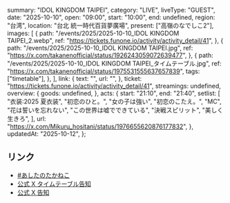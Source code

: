   summary: "IDOL KINGDOM TAIPEI",
  category: "LIVE",
  liveType: "GUEST",
  date: "2025-10-10",
  open: "09:00",
  start: "10:00",
  end: undefined,
  region: "台湾",
  location: "台北 統一時代百貨夢廣場",
  present: ["高嶺のなでしこ2"],
  images: [
    {
      path: "/events/2025/2025-10-10_IDOL KINGDOM TAIPEI_2.webp",
      ref: "https://tickets.funone.io/activity/activity_detail/41",
    },
    {
      path: "/events/2025/2025-10-10_IDOL KINGDOM TAIPEI.jpg",
      ref: "https://x.com/takanenofficial/status/1926243059072639477",
    },
    {
      path: "/events/2025/2025-10-10_IDOL KINGDOM TAIPEI_タイムテーブル.jpg",
      ref: "https://x.com/takanenofficial/status/1975531555637657839",
      tags: ["timetable"],
    },
  ],
  link: {
    text: "",
    url: "",
  },
  ticket: "https://tickets.funone.io/activity/activity_detail/41",
  streamings: undefined,
  overview: {
    goods: undefined,
  },
  acts: {
    start: "21:10",
    end: "21:40",
    setlist: [
      "衣装:2025 夏衣装",
      "初恋のひと。",
      "女の子は強い",
      "初恋のこたえ。",
      "MC",
      "花は誓いを忘れない",
      "この世界は嘘でできている",
      "決戦スピリット",
      "美しく生きろ",
    ],
    url: "https://x.com/Mikuru_hositani/status/1976655620876177832",
  },
  updatedAt: "2025-10-12",
};

## リンク

- [#あしたのたかねこ](https://x.com/takanenofficial/status/1976263914091397592)
- [公式 X タイムテーブル告知](https://x.com/takanenofficial/status/1975531555637657839)
- [公式 X 告知](https://x.com/takanenofficial/status/1926243059072639477)
